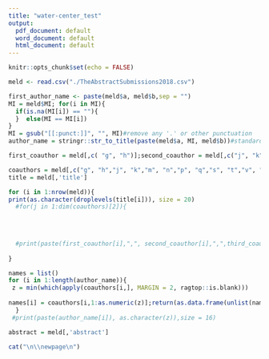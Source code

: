 ```yaml
---
title: "water-center_test"
output:
  pdf_document: default
  word_document: default
  html_document: default
---
```


```r
knitr::opts_chunk$set(echo = FALSE)
```
```r
meld <- read.csv("./TheAbstractSubmissions2018.csv")

first_author_name <- paste(meld$a, meld$b,sep = "")
MI = meld$MI; for(i in MI){
  if(is.na(MI[i]) == ""){
  }  else(MI == MI[i])
}
MI = gsub("[[:punct:]]", "", MI)#remove any '.' or other punctuation
author_name = stringr::str_to_title(paste(meld$a, MI, meld$b))#standardize the capitalization

first_coauthor = meld[,c( "g", "h")];second_coauthor = meld[,c("j", "k")]; third_coauthor = meld[, c("m", "n")];fourth_coauthor = meld[,c("p", "q")]; fifth_coauthor = meld[,c("s", "t")];sixth_coauthor= meld[,c("v", "w")]

coauthors = meld[,c("g", "h","j", "k","m", "n","p", "q","s", "t","v", "w")];coauthors$x = ""
title = meld[,'title']

for (i in 1:nrow(meld)){
print(as.character(droplevels(title[i])), size = 20)
  #for(j in 1:dim(coauthors)[2]){
    
  
 

  #print(paste(first_coauthor[i],",", second_coauthor[i],",",third_coauthor[i],",",fou)
  
}
```


```r

names = list()
for (i in 1:length(author_name)){
 z = min(which(apply(coauthors[i,], MARGIN = 2, ragtop::is.blank)))
 
names[i] = coauthors[i,1:as.numeric(z)];return(as.data.frame(unlist(names)))
  }
 #print(paste(author_name[i]), as.character(z)),size = 16)
```


```r
abstract = meld[,'abstract']

cat("\n\\newpage\n")
```

\documentclass[a4paper]{article}
%\usepackage{simplemargins}

%\usepackage[square]{natbib}
\usepackage{amsmath}
\usepackage{amsfonts}
\usepackage{amssymb}
\usepackage{graphicx}

\begin{document}
\pagenumbering{gobble}

\Large
 \begin{center}
Simple Single Page Abstract template\\ 

\hspace{10pt}

% Author names and affiliations
\large
Arthur Author$^1$, Cecilia CoAuthor$^2$ \\

\hspace{10pt}

\small  
$^1$) First affiliation\\
arthur.author@correspondence.email.com\\
$^2$) Second affiliation

\end{center}

\hspace{10pt}

\normalsize


\end{document}